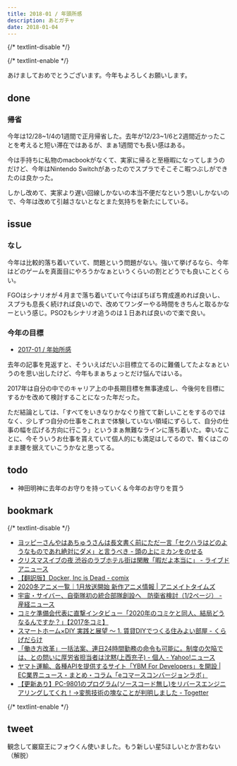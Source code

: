 ```yaml
---
title: 2018-01 / 年頭所感
description: あとガチャ
date: 2018-01-04
---
```


{/* textlint-disable */}


{/* textlint-enable */}

あけましておめでとうございます。今年もよろしくお願いします。

## done

###  帰省

今年は12/28\~1/4の1週間で正月帰省した。去年が12/23\~1/6と2週間近かったことを考えると短い滞在ではあるが、まぁ1週間でも長い感はある。

今は手持ちに私物のmacbookがなくて、実家に帰ると至極暇になってしまうのだけど、今年はNintendo Switchがあったのでスプラでそこそこ暇つぶしができたのは良かった。

しかし改めて、実家より遅い回線しかないの本当不便だなという思いしかないので、今年は改めて引越さないとなとまた気持ちを新たにしている。

## issue

###  なし

今年は比較的落ち着いていて、問題という問題がない。強いて挙げるなら、今年はどのゲームを真面目にやろうかなぁというくらいの割とどうでも良いことくらい。

FGOはシナリオが４月まで落ち着いていて今はぼちぼち育成進めれば良いし、スプラも息長く続ければ良いので、改めてワンダーやる時間をきちんと取るかなーという感じ。PSO2もシナリオ追うのは１日あれば良いので楽で良い。

###  今年の目標

- [2017-01 / 年始所感](/blog/2017-01)

去年の記事を見返すと、そういえばだいぶ目標立てるのに難儀してたよなぁというのを思い出したけど、今年もまぁちょっとだけ悩んではいる。

2017年は自分の中でのキャリア上の中長期目標を無事達成し、今後何を目標にするかを改めて検討することになった年だった。

ただ結論としては、「すべてをいきなりかなぐり捨てて新しいことをするのではなく、少しずつ自分の仕事をこれまで体験していない領域にずらして、自分の仕事の幅を広げる方向に行こう」というまぁ無難なラインに落ち着いた。幸いなことに、今そういうお仕事を貰えていて個人的にも満足はしてるので、暫くはこのまま腰を据えていこうかなと思ってる。

## todo

- 神田明神に去年のお守りを持っていく＆今年のお守りを買う

## bookmark

{/* textlint-disable */}

- [ヨッピーさんやはあちゅうさんは長文書く前にただ一言「セクハラはどのようなものであれ絶対にダメ」と言うべき - 頭の上にミカンをのせる](https://www.tyoshiki.com/entry/2017/12/19/211159)
- [クリスマスイブの夜 渋谷のラブホテル街は閑散「暇だよ本当に」 - ライブドアニュース](https://news.livedoor.com/article/detail/14087048/)
- [【翻訳版】Docker, Inc is Dead - comix](https://itosho525.hatenablog.com/entry/2018/01/01/074358)
- [2020冬アニメ一覧｜1月放送開始 新作アニメ情報 | アニメイトタイムズ](https://www.animatetimes.com/tag/details.php?id=6212)
- [宇宙・サイバー、自衛隊初の統合部隊創設へ　防衛省検討（1/2ページ） - 産経ニュース](https://www.sankei.com/politics/news/190128/plt1901280002-n1.html)
- [コミケ準備会代表に直撃インタビュー「2020年のコミケと同人、結局どうなるんですか？」【2017冬コミ】](https://originalnews.nico/71470)
- [スマートホーム×DIY 実践と展望 〜 1. 賃貸DIYでつくる住みよい部屋 - くらげだらけ](https://kudakurage.hatenadiary.com/entry/2018/01/01/111534)
- [「働き方改革」一括法案、連日24時間勤務の命令も可能に。制度の欠陥では、との問いに厚労省担当者は沈黙(上西充子) - 個人 - Yahoo!ニュース](https://news.yahoo.co.jp/byline/uenishimitsuko/20171218-00079405/)
- [ヤマト運輸、各種APIを提供するサイト「YBM For Developers」を開設 | EC業界ニュース・まとめ・コラム「eコマースコンバージョンラボ」](https://ecclab.empowershop.co.jp/archives/48246)
- [【更新あり】PC-9801のプログラム(ソースコード無し)をリバースエンジニアリングしてくれ！→変態技術の塊なことが判明しました - Togetter](https://togetter.com/li/1185437)

{/* textlint-enable */}

## tweet

観念して巌窟王にフォウくん使いました。もう新しい星5ほしいとか言わない（解脱）

<X url="https://twitter.com/legnoh/status/947491096896028680" />
<X url="https://twitter.com/legnoh/status/947492951688482817" />
